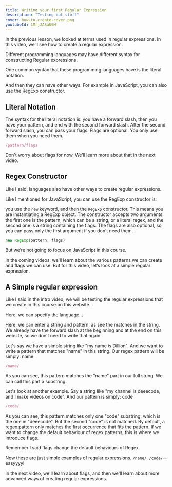 ```yaml
---
title: Writing your first Regular Expression
description: "Testing out stuff"
cover: how-to-create-cover.png
youtubeId: 1MrjZASaU6M
---
```


In the previous lesson, we looked at terms used in regular expressions. In this video, we’ll see how to create a regular expression.

Different programming languages may have different syntax for constructing Regular expressions.

One common syntax that these programming languages have is the literal notation.

And then they can have other ways. For example in JavaScript, you can also use the RegExp constructor.

## Literal Notation

The syntax for the literal notation is:
you have a forward slash, then you have your pattern, and end with the second forward slash. After the second forward slash, you can pass your flags. Flags are optional. You only use them when you need them.

```jsx
/pattern/flags
```

Don't worry about flags for now. We’ll learn more about that in the next video.

## Regex Constructor

Like I said, languages also have other ways to create regular expressions.

Like I mentioned for JavaScript, you can use the RegExp constructor is:

you use the `new` keyword, and then the `RegExp` constructor. This means you are instantiating a RegExp object. The constructor accepts two arguments: the first one is the pattern, which can be a string, or a literal regex, and the second one is a string containing the flags. The flags are also optional, so you can pass only the first argument if you don’t need them.

```jsx
new RegExp(pattern, flags)
```

But we’re not going to focus on JavaScript in this course.

In the coming videos, we'll learn about the various patterns we can create and flags we can use. But for this video, let’s look at a simple regular expression.

## A Simple regular expression

Like I said in the intro video, we will be testing the regular expressions that we create in this course on this website…

Here, we can specify the language…

Here, we can enter a string and pattern, as see the matches in the string. We already have the forward slash at the beginning and at the end on this website, so we don’t need to write that again.

Let's say we have a simple string like "my name is Dillion". And we want to write a pattern that matches "name" in this string. Our regex pattern will be simply:
name

```jsx
/name/
```

As you can see, this pattern matches the "name" part in our full string. We can call this part a substring.

Let's look at another example. Say a string like "my channel is deeecode, and I make videos on code". And our pattern is simply:
code

```jsx
/code/
```

As you can see, this pattern matches only one "code" substring, which is the one in "deeecode". But the second "code" is not matched. By default, a regex pattern only matches the first occurrence that fits the pattern. If we want to change the default behaviour of regex patterns, this is where we introduce flags.

Remember I said flags change the default behaviours of Regex.

Now these are just simple examples of regular expressions. `/name/`, `/code/`--easyyyy! 

In the next video, we'll learn about flags, and then we'll learn about more advanced ways of creating regular expressions.